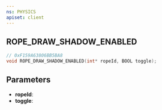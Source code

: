 ```yaml
---
ns: PHYSICS
apiset: client
---
```

## ROPE_DRAW_SHADOW_ENABLED

```c
// 0xF159A63806BB5BA8
void ROPE_DRAW_SHADOW_ENABLED(int* ropeId, BOOL toggle);
```


## Parameters
* **ropeId**:
* **toggle**: